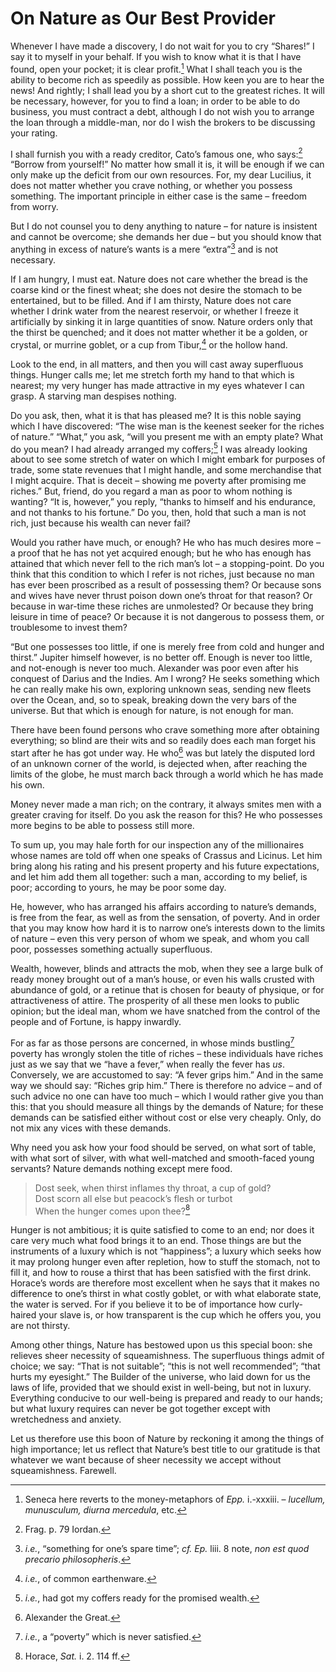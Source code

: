 # On Nature as Our Best Provider

Whenever I have made a discovery, I do not wait for you to cry "Shares!"
I say it to myself in your behalf.
If you wish to know what it is that I have found, open your pocket; it is clear profit.[^119-1]
What I shall teach you is the ability to become rich as speedily as possible.
How keen you are to hear the news!
And rightly; I shall lead you by a short cut to the greatest riches.
It will be necessary, however, for you to find a loan; in order to be able to do business, you must contract a debt, although I do not wish you to arrange the loan through a middle-man, nor do I wish the brokers to be discussing your rating.

I shall furnish you with a ready creditor, Cato's famous one, who says:[^119-2] "Borrow from yourself!"
No matter how small it is, it will be enough if we can only make up the deficit from our own resources.
For, my dear Lucilius, it does not matter whether you crave nothing, or whether you possess something.
The important principle in either case is the same -- freedom from worry.

But I do not counsel you to deny anything to nature -- for nature is insistent and cannot be overcome; she demands her due -- but you should know that anything in excess of nature's wants is a mere "extra"[^119-3] and is not necessary.

If I am hungry, I must eat.
Nature does not care whether the bread is the coarse kind or the finest wheat; she does not desire the stomach to be entertained, but to be filled.
And if I am thirsty, Nature does not care whether I drink water from the nearest reservoir, or whether I freeze it artificially by sinking it in large quantities of snow.
Nature orders only that the thirst be quenched; and it does not matter whether it be a golden, or crystal, or murrine goblet, or a cup from Tibur,[^119-4] or the hollow hand.

Look to the end, in all matters, and then you will cast away superfluous things.
Hunger calls me; let me stretch forth my hand to that which is nearest; my very hunger has made attractive in my eyes whatever I can grasp.
A starving man despises nothing.

Do you ask, then, what it is that has pleased me?
It is this noble saying which I have discovered: "The wise man is the keenest seeker for the riches of nature."
"What," you ask, "will you present me with an empty plate?
What do you mean?
I had already arranged my coffers;[^119-5] I was already looking about to see some stretch of water on which I might embark for purposes of trade, some state revenues that I might handle, and some merchandise that I might acquire.
That is deceit -- showing me poverty after promising me riches."
But, friend, do you regard a man as poor to whom nothing is wanting?
"It is, however," you reply, "thanks to himself and his endurance, and not thanks to his fortune."
Do you, then, hold that such a man is not rich, just because his wealth can never fail?

Would you rather have much, or enough?
He who has much desires more -- a proof that he has not yet acquired enough; but he who has enough has attained that which never fell to the rich man's lot -- a stopping-point.
Do you think that this condition to which I refer is not riches, just because no man has ever been proscribed as a result of possessing them?
Or because sons and wives have never thrust poison down one's throat for that reason?
Or because in war-time these riches are unmolested?
Or because they bring leisure in time of peace?
Or because it is not dangerous to possess them, or troublesome to invest them?

"But one possesses too little, if one is merely free from cold and hunger and thirst."
Jupiter himself however, is no better off.
Enough is never too little, and not-enough is never too much.
Alexander was poor even after his conquest of Darius and the Indies.
Am I wrong?
He seeks something which he can really make his own, exploring unknown seas, sending new fleets over the Ocean, and, so to speak, breaking down the very bars of the universe.
But that which is enough for nature, is not enough for man.

There have been found persons who crave something more after obtaining everything; so blind are their wits and so readily does each man forget his start after he has got under way.
He who[^119-6] was but lately the disputed lord of an unknown corner of the world, is dejected when, after reaching the limits of the globe, he must march back through a world which he has made his own.

Money never made a man rich; on the contrary, it always smites men with a greater craving for itself.
Do you ask the reason for this?
He who possesses more begins to be able to possess still more.

To sum up, you may hale forth for our inspection any of the millionaires whose names are told off when one speaks of Crassus and Licinus.
Let him bring along his rating and his present property and his future expectations, and let him add them all together: such a man, according to my belief, is poor; according to yours, he may be poor some day.

He, however, who has arranged his affairs according to nature's demands, is free from the fear, as well as from the sensation, of poverty.
And in order that you may know how hard it is to narrow one's interests down to the limits of nature -- even this very person of whom we speak, and whom you call poor, possesses something actually superfluous.

Wealth, however, blinds and attracts the mob, when they see a large bulk of ready money brought out of a man's house, or even his walls crusted with abundance of gold, or a retinue that is chosen for beauty of physique, or for attractiveness of attire.
The prosperity of all these men looks to public opinion; but the ideal man, whom we have snatched from the control of the people and of Fortune, is happy inwardly.

For as far as those persons are concerned, in whose minds bustling[^119-7] poverty has wrongly stolen the title of riches -- these individuals have riches just as we say that we "have a fever," when really the fever has *us*.
Conversely, we are accustomed to say: "A fever grips him."
And in the same way we should say: "Riches grip him."
There is therefore no advice -- and of such advice no one can have too much -- which I would rather give you than this: that you should measure all things by the demands of Nature; for these demands can be satisfied either without cost or else very cheaply.
Only, do not mix any vices with these demands.

Why need you ask how your food should be served, on what sort of table, with what sort of silver, with what well-matched and smooth-faced young servants?
Nature demands nothing except mere food.

> Dost seek, when thirst inflames thy throat, a cup of gold?  
Dost scorn all else but peacock's flesh or turbot  
When the hunger comes upon thee?[^119-8]  

Hunger is not ambitious; it is quite satisfied to come to an end; nor does it care very much what food brings it to an end.
Those things are but the instruments of a luxury which is not "happiness"; a luxury which seeks how it may prolong hunger even after repletion, how to stuff the stomach, not to fill it, and how to rouse a thirst that has been satisfied with the first drink.
Horace's words are therefore most excellent when he says that it makes no difference to one's thirst in what costly goblet, or with what elaborate state, the water is served.
For if you believe it to be of importance how curly-haired your slave is, or how transparent is the cup which he offers you, you are not thirsty.

Among other things, Nature has bestowed upon us this special boon: she relieves sheer necessity of squeamishness.
The superfluous things admit of choice; we say: "That is not suitable"; "this is not well recommended"; "that hurts my eyesight."
The Builder of the universe, who laid down for us the laws of life, provided that we should exist in well-being, but not in luxury.
Everything conducive to our well-being is prepared and ready to our hands; but what luxury requires can never be got together except with wretchedness and anxiety.

Let us therefore use this boon of Nature by reckoning it among the things of high importance; let us reflect that Nature's best title to our gratitude is that whatever we want because of sheer necessity we accept without squeamishness.
Farewell.

[^119-1]: Seneca here reverts to the money-metaphors of *Epp.* i.-xxxiii. -- *lucellum, munusculum, diurna mercedula*, etc.

[^119-2]: Frag. p. 79 Iordan.

[^119-3]: *i.e.*, "something for one's spare time"; *cf.* *Ep.* liii. 8 note, *non est quod precario philosopheris*.

[^119-4]: *i.e.*, of common earthenware.

[^119-5]: *i.e.*, had got my coffers ready for the promised wealth.

[^119-6]: Alexander the Great.

[^119-7]: *i.e.*, a "poverty" which is never satisfied.

[^119-8]: Horace, *Sat.* i. 2. 114 ff.